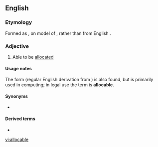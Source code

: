 ==English==

===Etymology===
Formed as {{suffix|allocare|able}}, on model of {{etyl|la|en}} {{term|allocare|lang=la}}, rather than from English {{term|allocate|lang=en}}.

===Adjective===
{{en-adj|-}}
# Able to be [[allocated]]

====Usage notes====
The form {{term|allocatable|lang=en}} (regular English derivation from {{term|allocate|lang=en}}) is also found, but is primarily used in computing; in legal use the term is '''allocable'''.

====Synonyms====
* {{l/en|allocatable}} {{qualifier|rare, chiefly computing, especially Fortran}}

====Derived terms====
* {{l/en|allocability}}

[[vi:allocable]]
